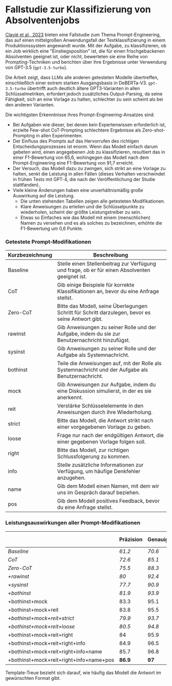 # Fallstudie zur Klassifizierung von Absolventenjobs

[Clavié et al., 2023](https://arxiv.org/abs/2303.07142) bieten eine Fallstudie zum Thema Prompt-Engineering, das auf einen mittelgroßen Anwendungsfall der Textklassifizierung in einem Produktionssystem angewandt wurde. Mit der Aufgabe, zu klassifizieren, ob ein Job wirklich eine "Einstiegsposition" ist, die für einen frischgebackenen Absolventen geeignet ist, oder nicht, bewerteten sie eine Reihe von Prompting-Techniken und berichten über ihre Ergebnisse unter Verwendung von GPT-3.5 (`gpt-3.5-turbo`).

Die Arbeit zeigt, dass LLMs alle anderen getesteten Modelle übertreffen, einschließlich einer extrem starken Ausgangsbasis in DeBERTa-V3. `gpt-3.5-turbo` übertrifft auch deutlich ältere GPT3-Varianten in allen Schlüsselmetriken, erfordert jedoch zusätzliches Output-Parsing, da seine Fähigkeit, sich an eine Vorlage zu halten, schlechter zu sein scheint als bei den anderen Varianten.

Die wichtigsten Erkenntnisse ihres Prompt-Engineering-Ansatzes sind:

- Bei Aufgaben wie dieser, bei denen kein Expertenwissen erforderlich ist, erzielte Few-shot CoT-Prompting schlechtere Ergebnisse als Zero-shot-Prompting in allen Experimenten.
- Der Einfluss des Prompts auf das Hervorrufen des richtigen Entscheidungsprozesses ist enorm. Wenn das Modell einfach darum gebeten wird, einen angegebenen Job zu klassifizieren, resultiert das in einer F1-Bewertung von 65,6, wohingegen das Modell nach dem Prompt-Engineering eine F1-Bewertung von 91,7 erreicht.
- Der Versuch, das Modell dazu zu zwingen, sich strikt an eine Vorlage zu halten, senkt die Leistung in allen Fällen (dieses Verhalten verschwindet in frühen Tests mit GPT-4, die nach der Veröffentlichung der Studie stattfanden).
- Viele kleine Änderungen haben eine unverhältnismäßig große Auswirkung auf die Leistung.
  - Die unten stehenden Tabellen zeigen alle getesteten Modifikationen.
  - Klare Anweisungen zu erteilen und die Schlüsselpunkte zu wiederholen, scheint der größte Leistungstreiber zu sein.
  - Etwas so Einfaches wie das Modell mit einem (menschlichen) Namen zu versehen und es als solches zu bezeichnen, erhöhte die F1-Bewertung um 0,6 Punkte.

### Getestete Prompt-Modifikationen

| Kurzbezeichnung | Beschreibung                                                              |
|-----------------|----------------------------------------------------------------------------|
| Baseline        | Stelle einen Stellenbeitrag zur Verfügung und frage, ob er für einen Absolventen geeignet ist. |
| CoT             | Gib einige Beispiele für korrekte Klassifikationen an, bevor du eine Anfrage stellst. |
| Zero-CoT        | Bitte das Modell, seine Überlegungen Schritt für Schritt darzulegen, bevor es seine Antwort gibt. |
| rawinst         | Gib Anweisungen zu seiner Rolle und der Aufgabe, indem du sie zur Benutzernachricht hinzufügst. |
| sysinst         | Gib Anweisungen zu seiner Rolle und der Aufgabe als Systemnachricht. |
| bothinst        | Teile die Anweisungen auf, mit der Rolle als Systemnachricht und der Aufgabe als Benutzernachricht. |
| mock            | Gib Anweisungen zur Aufgabe, indem du eine Diskussion simulierst, in der es sie anerkennt. |
| reit            | Verstärke Schlüsselelemente in den Anweisungen durch ihre Wiederholung. |
| strict          | Bitte das Modell, die Antwort strikt nach einer vorgegebenen Vorlage zu geben. |
| loose           | Frage nur nach der endgültigen Antwort, die einer gegebenen Vorlage folgen soll. |
| right           | Bitte das Modell, zur richtigen Schlussfolgerung zu kommen. |
| info            | Stelle zusätzliche Informationen zur Verfügung, um häufige Denkfehler anzugehen. |
| name            | Gib dem Modell einen Namen, mit dem wir uns im Gespräch darauf beziehen. |
| pos             | Gib dem Modell positives Feedback, bevor du eine Anfrage stellst. |


### Leistungsauswirkungen aller Prompt-Modifikationen

|                                        | Präzision     | Genauigkeit   | F1            | Template-Treue         |
|----------------------------------------|---------------|---------------|---------------|------------------------|
| _Baseline_                             | _61.2_        | _70.6_        | _65.6_        | _79%_                  |
| _CoT_                                  | _72.6_        | _85.1_        | _78.4_        | _87%_                  |
| _Zero-CoT_                             | _75.5_        | _88.3_        | _81.4_        | _65%_                  |
| _+rawinst_                             | _80_          | _92.4_        | _85.8_        | _68%_                  |
| _+sysinst_                             | _77.7_        | _90.9_        | _83.8_        | _69%_                  |
| _+bothinst_                            | _81.9_        | _93.9_        | _87.5_        | _71%_                  |
| +bothinst+mock                         | 83.3          | 95.1          | 88.8          | 74%                    |
| +bothinst+mock+reit                    | 83.8          | 95.5          | 89.3          | 75%                    |
| _+bothinst+mock+reit+strict_           | _79.9_        | _93.7_        | _86.3_        | _**98%**_              |
| _+bothinst+mock+reit+loose_            | _80.5_        | _94.8_        | _87.1_        | _95%_                  |
| +bothinst+mock+reit+right              | 84            | 95.9          | 89.6          | 77%                    |
| +bothinst+mock+reit+right+info         | 84.9          | 96.5          | 90.3          | 77%                    |
| +bothinst+mock+reit+right+info+name    | 85.7          | 96.8          | 90.9          | 79%                    |
| +bothinst+mock+reit+right+info+name+pos| **86.9**      | **97**        | **91.7**      | 81%                    |

Template-Treue bezieht sich darauf, wie häufig das Modell die Antwort im gewünschten Format gibt.
